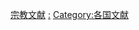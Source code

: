 {{Categories by country|nocat}}

[[Category:宗教文献|]]
[[Category:各國宗教|:]]
[[Category:各国文献|Category:各国文献]]